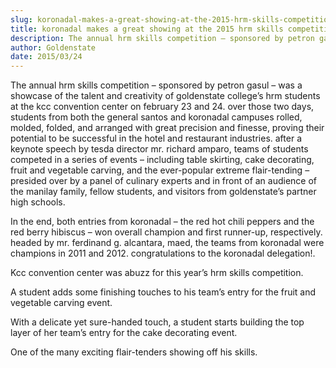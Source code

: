 ```yaml
---
slug: koronadal-makes-a-great-showing-at-the-2015-hrm-skills-competition
title: koronadal makes a great showing at the 2015 hrm skills competition
description: The annual hrm skills competition – sponsored by petron gasul – was a showcase of...
author: Goldenstate
date: 2015/03/24
---
```


The annual hrm skills competition – sponsored by petron gasul – was a showcase of the talent and creativity of goldenstate college’s hrm students at the kcc convention center on february 23 and 24. over those two days, students from both the general santos and koronadal campuses rolled, molded, folded, and arranged with great precision and finesse, proving their potential to be successful in the hotel and restaurant industries. after a keynote speech by tesda director mr. richard amparo, teams of students competed in a series of events – including table skirting, cake decorating, fruit and vegetable carving, and the ever-popular extreme flair-tending – presided over by a panel of culinary experts and in front of an audience of the manilay family, fellow students, and visitors from goldenstate’s partner high schools.

In the end, both entries from koronadal – the red hot chili peppers and the red berry hibiscus – won overall champion and first runner-up, respectively. headed by mr. ferdinand g. alcantara, maed, the teams from koronadal were champions in 2011 and 2012. congratulations to the koronadal delegation!.

Kcc convention center was abuzz for this year’s hrm skills competition.

A student adds some finishing touches to his team’s entry for the fruit and vegetable carving event.

With a delicate yet sure-handed touch, a student starts building the top layer of her team’s entry for the cake decorating event.

One of the many exciting flair-tenders showing off his skills.
